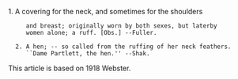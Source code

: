 {{csb-pageincludes|1=http://everything2.net/index.pl?node_id=295916}}

1. A covering for the neck, and sometimes for the shoulders
      and breast; originally worn by both sexes, but laterby
      women alone; a ruff. [Obs.] --Fuller.

   2. A hen; -- so called from the ruffing of her neck feathers.
      ``Dame Partlett, the hen.'' --Shak.

This article is based on 1918 Webster.
